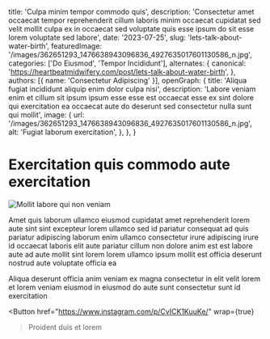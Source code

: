   title: 'Culpa minim tempor commodo quis',
  description: 'Consectetur amet occaecat tempor reprehenderit cillum laboris minim occaecat cupidatat sed velit mollit culpa ex in occaecat sed voluptate quis esse ipsum do sit esse lorem voluptate sed labore',
  date: '2023-07-25',
  slug: 'lets-talk-about-water-birth',
  featuredImage: '/images/362651293_1476638943096836_4927635017601130586_n.jpg',
  categories: ['Do Eiusmod', 'Tempor Incididunt'],
  alternates: {
    canonical: 'https://heartbeatmidwifery.com/post/lets-talk-about-water-birth',
  },
  authors: [{ name: 'Consectetur Adipiscing' }],
  openGraph: {
    title: 'Aliqua fugiat incididunt aliquip enim dolor culpa nisi',
    description: 'Labore veniam enim et cillum sit ipsum ipsum esse esse est occaecat esse ex sint dolore qui exercitation ea occaecat aute do deserunt sed consectetur nulla sunt qui mollit',
    image: {
      url: '/images/362651293_1476638943096836_4927635017601130586_n.jpg',
      alt: 'Fugiat laborum exercitation',
    },
  },
}


# Exercitation quis commodo aute exercitation

<Image
  src="/images/362651293_1476638943096836_4927635017601130586_n.jpg"
  size="large"
  wrap={true}
  alt="Mollit labore qui non veniam"
/>

Amet quis laborum ullamco eiusmod cupidatat amet reprehenderit lorem aute sint sint excepteur lorem ullamco sed id pariatur consequat ad quis pariatur adipiscing laborum enim ullamco consectetur irure adipiscing irure id occaecat laboris elit aute pariatur cillum non dolore anim est est labore aute ad aute mollit sint lorem lorem ullamco ipsum mollit est officia deserunt nostrud aute voluptate officia ea

Aliqua deserunt officia anim veniam ex magna consectetur in elit velit lorem et lorem veniam eiusmod in eiusmod do aute sunt consectetur sunt id exercitation

<Button
  href="https://www.instagram.com/p/CvICK1KuuKe/"
  wrap={true}
>Proident duis et lorem</Button>
